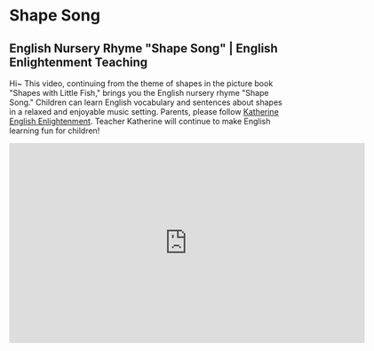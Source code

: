# Shape Song

## English Nursery Rhyme "Shape Song" | English Enlightenment Teaching

Hi~ This video, continuing from the theme of shapes in the picture book "Shapes with Little Fish," brings you the English nursery rhyme "Shape Song."
Children can learn English vocabulary and sentences about shapes in a relaxed and enjoyable music setting.
Parents, please follow [Katherine English Enlightenment](https://space.bilibili.com/20797715). Teacher Katherine will continue to make English learning fun for children!

<iframe
  src="https://player.bilibili.com/player.html?bvid=BV1nx4y1T7y8&cid=1&page=1"
  scrolling="no"
  border="0"
  frameborder="no"
  framespacing="0"
  allowfullscreen="true"
  width="640"
  height="360"
></iframe>
